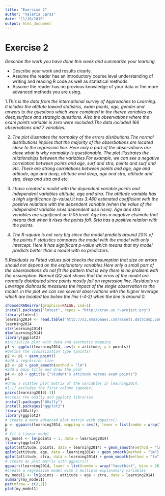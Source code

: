 ```yaml
---
title: "Exercise 2"
author: "Valeria Caras"
date: "11/10/2019"
output: html_document
---
```

# Exercise 2
*Describe the work you have done this week and summarize your learning.*

- Describe your work and results clearly. 
- Assume the reader has an introductory course level understanding of writing and reading R code as well as statistical methods.
- Assume the reader has no previous knowledge of your data or the more advanced methods you are using.

1.*This is the data from the international survey of Approaches to Learning. It icludes the attitute toward statistics, exam points, age, gender and anwers to the guestions which were combined in  the theree variables as deep,surface and strategic questions. Also the observations where the exam points variable is zero were excluded.The data included 166 observations and 7 variables.*

2. *The plot illustrates the normality of the errors disributions.The normal distributions implies that the majority of the obserbations are located close to the regression line. Here only a part of the observations are close what is why normality is questionable.*
*The plot illustrates the relationships between the variables.For example, we can see a negative correlation between points and age, surf and stra, points and surf and etc. There are strong correlations between points and age, age and attitude, age and deep, attitude and deep, age and stra, attitude and stra, deep and stra and etc.*

3. *I have created a model with the dependent variable points and independent variables attitude, age and stra. The attitude variable has a high significance (p-value).It has 3.480 estimated coefficient with the positive relations with the dependent variable (when the value of the independent variable rises dependent also rises). Age and stra veriables are significant on 0.05 level. Age has a negative etsimate that means that when it rises the points fall. Srta has a positive relation with the points.*

4. *The R-square is not very big since the model predicts around 20% of the points.F statistics compares the model with the model with only intercept. Here it has significant p-value which means that my model predicts better than a model with no predictors.*

5.*Residuals vs Fitted values plot checks the assumption that size on errors should not depend on the explanotary variables.Here only a small part of the obseravations do not fit the pattern that is why there is no problem with the assumption.* 
*Normal QQ-plot shows that the erros of the model are normally distributed since points mostly fall on regression line.*
*Residuals vs Leverage diahnostic measures the impact of the single observation to the model. In the plot we can see several observations with the higher leverage which are located too below the line (-4-2) when the line is around 0.*

```r
chooseCRANmirror(graphics=FALSE, ind=1)
install.packages("lmtest", repos = "http://cran.us.r-project.org")
library(lmtest)
learning2014 <- read.table("http://s3.amazonaws.com/assets.datacamp.com/production/course_2218/datasets/learning2014.txt", sep=",", header=TRUE)
learning2014
str(learning2014)
dim(learning2014)
library(ggplot2)
#initialize plot with data and aesthetic mapping
p1 <- ggplot(learning2014, aes(x = attitude, y = points))
#define the visualization type (points)
p2 <- p1 + geom_point()
#add a regression line
p3 <- p2 + geom_smooth(method = "lm")
#add a main title and draw the plot
p4 <- p3 + ggtitle ("Student's attitude versus exam points")
p4
#draw a scatter plot matrix of the variables in learning2014.
#[-1] excludes the first column (gender)
pairs(learning2014[-1])
#access the GGally and ggplot2 libraries
install.packages("GGally")
install.packages("ggplot2")
library(GGally)
library(ggplot2)
# create a more advanced plot matrix with ggpairs()
p <- ggpairs(learning2014, mapping = aes(), lower = list(combo = wrap("facethist", bins = 20)))
p
# fit a linear model
my_model <- lm(points ~ 1, data = learning2014)
library(ggplot2)
qplot(attitude, points, data = learning2014) + geom_smooth(method = "lm")
qplot(attitude, age, data = learning2014) + geom_smooth(method = "lm")
qplot(attitude, stra, data = learning2014) + geom_smooth(method = "lm")
# create an plot matrix with ggpairs()
ggpairs(learning2014, lower = list(combo = wrap("facethist", bins = 20)))
#create a regression model with 3 multiple explanatory variables
my_model1 <- lm(points ~ attitude + age + stra, data = learning2014)
summary(my_model1)
par(mfrow = c(2,2))
plot(my_model1)

```
 
  


